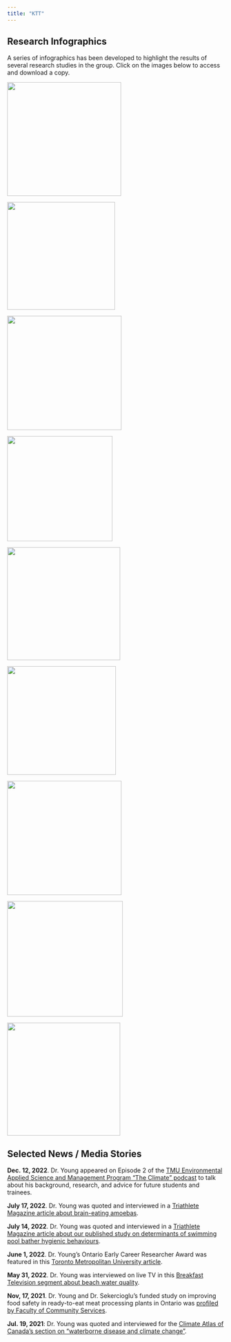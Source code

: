 ```yaml
---
title: "KTT"
---
```


## Research Infographics

A series of infographics has been developed to highlight the results of several research studies in the group. Click on the images below to access and download a copy.

::: {layout-ncol="2"}
[![](images/beachwater-toronto-niagara.PNG){width="264"}](https://doi.org/10.32920/19778785.v1)

[![](images/pathanalysis.PNG){width="250"}](https://doi.org/10.32920/19778932.v1)

[![](images/predictivemodels.png){width="265"}](https://doi.org/10.32920/19778788.v1)

[![](images/covid-foodsafety.png){width="244"}](https://doi.org/10.32920/ryerson.14636898.v1)

[![](images/farmers-market.jpg){width="262"}](https://doi.org/10.32920/ryerson.14638860.v1)

[![](images/qandafoodsafety.jpg){width="252"}](https://doi.org/10.32920/ryerson.14640237.v1)

[![](images/foodsafety-meatplants.PNG){width="265"}](https://ontariomeatsafety.weebly.com/)

[![](images/foodsafety-meatplants2.PNG){width="268"}](https://ontariomeatsafety.weebly.com/)

[![](images/foodsafety-SR.jpg){width="262"}](https://doi.org/10.32920/ryerson.14636415.v1)
:::

## Selected News / Media Stories

**Dec. 12, 2022**. Dr. Young appeared on Episode 2 of the [TMU Environmental Applied Science and Management Program "The Climate" podcast](https://anchor.fm/ensciman/episodes/Episode-2-The-journey-to-academia-isnt-always-linear---Dr--Ian-Young-tells-shares-his-experience-and-how-his-research-contributes-to-safe-Ontario-beaches-e1s4qoo) to talk about his background, research, and advice for future students and trainees.

**July 17, 2022**. Dr. Young was quoted and interviewed in a [Triathlete Magazine article about brain-eating amoebas](https://www.triathlete.com/culture/news/how-worried-should-swimmers-really-be-about-brain-eating-amoeba/).

**July 14, 2022**. Dr. Young was quoted and interviewed in a [Triathlete Magazine article about our published study on determinants of swimming pool bather hygienic behaviours](https://www.triathlete.com/training/stop-peeing-in-the-pool-you-sickos/).

**June 1, 2022**. Dr. Young's Ontario Early Career Researcher Award was featured in this [Toronto Metropolitan University article](https://www.torontomu.ca/research/news-events/2022/06/toronto-metropolitan-university-faculty-secure-early-researcher-awards/).

**May 31, 2022**. Dr. Young was interviewed on live TV in this [Breakfast Television segment about beach water quality](https://www.breakfasttelevision.ca/videos/these-are-torontos-safest-beaches-in-terms-of-water-quality).

**Nov, 17, 2021**. Dr. Young and Dr. Sekercioglu's funded study on improving food safety in ready-to-eat meat processing plants in Ontario was [profiled by Faculty of Community Services](https://www.torontomu.ca/fcs-news-events/news/2020/05/ryerson-funding-covid19-rapid-response-round1/).

**Jul. 19, 2021**: Dr. Young was quoted and interviewed for the [Climate Atlas of Canada's section on "waterborne disease and climate change"](https://climateatlas.ca/waterborne-disease-and-climate-change).
